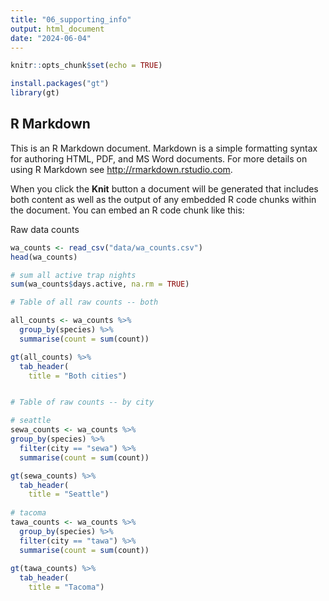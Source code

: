 ```yaml
---
title: "06_supporting_info"
output: html_document
date: "2024-06-04"
---
```


```r
knitr::opts_chunk$set(echo = TRUE)

install.packages("gt")
library(gt)
```

## R Markdown

This is an R Markdown document. Markdown is a simple formatting syntax for authoring HTML, PDF, and MS Word documents. For more details on using R Markdown see <http://rmarkdown.rstudio.com>.

When you click the **Knit** button a document will be generated that includes both content as well as the output of any embedded R code chunks within the document. You can embed an R code chunk like this:


Raw data counts 
```r
wa_counts <- read_csv("data/wa_counts.csv")
head(wa_counts)

# sum all active trap nights 
sum(wa_counts$days.active, na.rm = TRUE)

# Table of all raw counts -- both 

all_counts <- wa_counts %>% 
  group_by(species) %>% 
  summarise(count = sum(count))

gt(all_counts) %>% 
  tab_header(
    title = "Both cities")


# Table of raw counts -- by city 

# seattle 
sewa_counts <- wa_counts %>% 
group_by(species) %>% 
  filter(city == "sewa") %>% 
  summarise(count = sum(count))

gt(sewa_counts) %>% 
  tab_header(
    title = "Seattle")
  
# tacoma 
tawa_counts <- wa_counts %>% 
  group_by(species) %>% 
  filter(city == "tawa") %>% 
  summarise(count = sum(count))
 
gt(tawa_counts) %>% 
  tab_header(
    title = "Tacoma")


```
